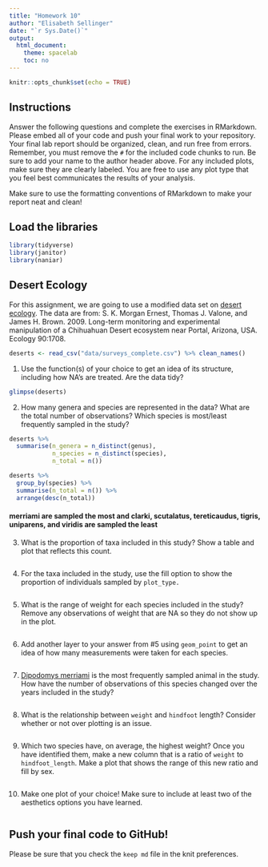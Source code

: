 ```yaml
---
title: "Homework 10"
author: "Elisabeth Sellinger"
date: "`r Sys.Date()`"
output:
  html_document:
    theme: spacelab
    toc: no
---
```


```r
knitr::opts_chunk$set(echo = TRUE)
```

## Instructions
Answer the following questions and complete the exercises in RMarkdown. Please embed all of your code and push your final work to your repository. Your final lab report should be organized, clean, and run free from errors. Remember, you must remove the `#` for the included code chunks to run. Be sure to add your name to the author header above. For any included plots, make sure they are clearly labeled. You are free to use any plot type that you feel best communicates the results of your analysis.  

Make sure to use the formatting conventions of RMarkdown to make your report neat and clean!  

## Load the libraries
```r
library(tidyverse)
library(janitor)
library(naniar)
``` 

## Desert Ecology
For this assignment, we are going to use a modified data set on [desert ecology](http://esapubs.org/archive/ecol/E090/118/). The data are from: S. K. Morgan Ernest, Thomas J. Valone, and James H. Brown. 2009. Long-term monitoring and experimental manipulation of a Chihuahuan Desert ecosystem near Portal, Arizona, USA. Ecology 90:1708.
```r
deserts <- read_csv("data/surveys_complete.csv") %>% clean_names()
```

1. Use the function(s) of your choice to get an idea of its structure, including how NA's are treated. Are the data tidy?  
```r
glimpse(deserts)
```

2. How many genera and species are represented in the data? What are the total number of observations? Which species is most/least frequently sampled in the study?
```r
deserts %>% 
  summarise(n_genera = n_distinct(genus),
            n_species = n_distinct(species),
            n_total = n())
```

```r
deserts %>% 
  group_by(species) %>% 
  summarise(n_total = n()) %>% 
  arrange(desc(n_total))
```

#### merriami are sampled the most and clarki, scutalatus, tereticaudus, tigris, uniparens, and viridis are sampled the least

3. What is the proportion of taxa included in this study? Show a table and plot that reflects this count.
```r

```

4. For the taxa included in the study, use the fill option to show the proportion of individuals sampled by `plot_type.`
```r

```

5. What is the range of weight for each species included in the study? Remove any observations of weight that are NA so they do not show up in the plot.
```r

```

6. Add another layer to your answer from #5 using `geom_point` to get an idea of how many measurements were taken for each species.
```r

```

7. [Dipodomys merriami](https://en.wikipedia.org/wiki/Merriam's_kangaroo_rat) is the most frequently sampled animal in the study. How have the number of observations of this species changed over the years included in the study?
```r

```

8. What is the relationship between `weight` and `hindfoot` length? Consider whether or not over plotting is an issue.
```r

```

9. Which two species have, on average, the highest weight? Once you have identified them, make a new column that is a ratio of `weight` to `hindfoot_length`. Make a plot that shows the range of this new ratio and fill by sex.
```r

```

10. Make one plot of your choice! Make sure to include at least two of the aesthetics options you have learned.
```r

```

## Push your final code to GitHub!
Please be sure that you check the `keep md` file in the knit preferences. 